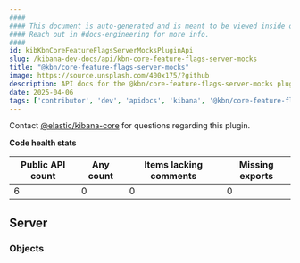 ```yaml
---
####
#### This document is auto-generated and is meant to be viewed inside our experimental, new docs system.
#### Reach out in #docs-engineering for more info.
####
id: kibKbnCoreFeatureFlagsServerMocksPluginApi
slug: /kibana-dev-docs/api/kbn-core-feature-flags-server-mocks
title: "@kbn/core-feature-flags-server-mocks"
image: https://source.unsplash.com/400x175/?github
description: API docs for the @kbn/core-feature-flags-server-mocks plugin
date: 2025-04-06
tags: ['contributor', 'dev', 'apidocs', 'kibana', '@kbn/core-feature-flags-server-mocks']
---
```




Contact [@elastic/kibana-core](https://github.com/orgs/elastic/teams/kibana-core) for questions regarding this plugin.

**Code health stats**

| Public API count  | Any count | Items lacking comments | Missing exports |
|-------------------|-----------|------------------------|-----------------|
| 6 | 0 | 0 | 0 |

## Server

### Objects
<DocDefinitionList data={kbnCoreFeatureFlagsServerMocksObj.server.objects}/>

